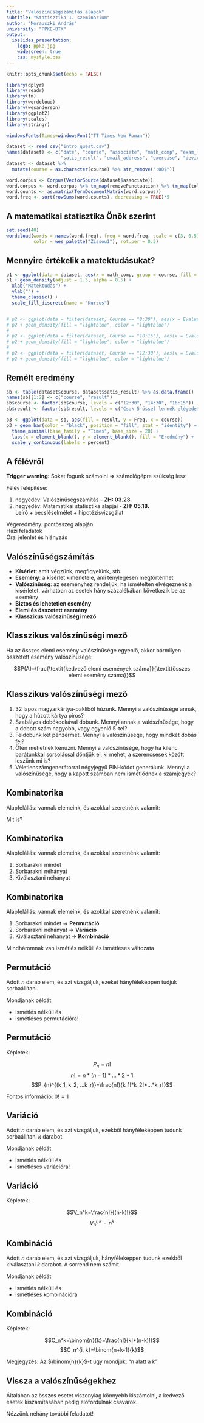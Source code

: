```yaml
---
title: "Valószínűségszámítás alapok"
subtitle: "Statisztika 1. szeminárium"
author: "Morauszki András"
university: "PPKE-BTK"
output: 
  ioslides_presentation:
    logo: ppke.jpg
    widescreen: true
    css: mystyle.css
---
```


```r
knitr::opts_chunk$set(echo = FALSE)

library(dplyr)
library(readr)
library(tm)
library(wordcloud)
library(wesanderson)
library(ggplot2)
library(scales)
library(stringr)

windowsFonts(Times=windowsFont("TT Times New Roman"))

dataset <- read_csv("intro_quest.csv")
names(dataset) <- c("date", "course", "associate", "math_comp", "exam_level", "stat_ea", "quant", "survey", "spss", 
                    "satis_result", "email_address", "exercise", "devices", "message")
dataset <- dataset %>%
  mutate(course = as.character(course) %>% str_remove(":00$"))

word.corpus <- Corpus(VectorSource(dataset$associate))
word.corpus <- word.corpus %>% tm_map(removePunctuation) %>% tm_map(tolower)
word.counts <- as.matrix(TermDocumentMatrix(word.corpus))
word.freq <- sort(rowSums(word.counts), decreasing = TRUE)*5

```

## A matematikai statisztika Önök szerint

```r
set.seed(40)
wordcloud(words = names(word.freq), freq = word.freq, scale = c(3, 0.5), max.words = 100, random.order = FALSE, 
          color = wes_palette("Zissou1"), rot.per = 0.5)
```

## Mennyire értékelik a matektudásukat?

```r
p1 <- ggplot(data = dataset, aes(x = math_comp, group = course, fill = course))
p1 + geom_density(adjust = 1.5, alpha = 0.5) +
  xlab("Matektudás") +
  ylab("") +
  theme_classic() +
  scale_fill_discrete(name = "Kurzus")


# p2 <- ggplot(data = filter(dataset, Course == "8:30"), aes(x = Evaluate))
# p2 + geom_density(fill = "lightblue", color = "lightblue")
# 
# p2 <- ggplot(data = filter(dataset, Course == "10:15"), aes(x = Evaluate))
# p2 + geom_density(fill = "lightblue", color = "lightblue")
# 
# p2 <- ggplot(data = filter(dataset, Course == "12:30"), aes(x = Evaluate))
# p2 + geom_density(fill = "lightblue", color = "lightblue")
```

## Remélt eredmény

```r
sb <- table(dataset$course, dataset$satis_result) %>% as.data.frame()
names(sb)[1:2] <- c("course", "result")
sb$course <- factor(sb$course, levels = c("12:30", "14:30", "16:15"))
sb$result <- factor(sb$result, levels = c("Csak 5-össel lennék elégedett", "Legalább 4-es", "Legalább 3-as", "Mindegy, csak görbüljön!"))

p3 <- ggplot(data = sb, aes(fill = result, y = Freq, x = course))
p3 + geom_bar(color = "black", position = "fill", stat = "identity") + 
  theme_minimal(base_family = "Times", base_size = 20) +
  labs(x = element_blank(), y = element_blank(), fill = "Eredmény") +
  scale_y_continuous(labels = percent)
```

## A félévről

**Trigger warning:** Sokat fogunk számolni &rArr; számológépre szükség lesz

Félév felépítése:  

1. negyedév: Valószínűségszámítás - **ZH: 03.23.**
2. negyedév: Matematikai statisztika alapjai - **ZH: 05.18.**  
Leíró + becsléselmélet + hipotézisvizsgálat

Végeredmény: pontösszeg alapján  
Házi feladatok  
Órai jelenlét és hiányzás

## Valószínűségszámítás

- **Kísérlet**: amit végzünk, megfigyelünk, stb.  
- **Esemény**: a kísérlet kimenetele, ami ténylegesen megtörténhet  
- **Valószínűség**: az eseményhez rendeljük, ha ismételten elvégeznénk a kísérletet, várhatóan az esetek hány százalékában következik be az esemény  
- **Biztos és lehetetlen esemény**  
- **Elemi és összetett esemény**  
- **Klasszikus valószínűségi mező**  

## Klasszikus valószínűségi mező

Ha az összes elemi esemény valószínűsége egyenlő, akkor bármilyen összetett esemény valószínűsége:  

$$P(A)=\frac{\textit{kedvező elemi események száma}}{\textit{összes elemi esemény száma}}$$

## Klasszikus valószínűségi mező

1. 32 lapos magyarkártya-pakliból húzunk. Mennyi a valószínűsége annak, hogy a húzott kártya piros?
2. Szabályos dobókockával dobunk. Mennyi annak a valószínűsége, hogy a dobott szám nagyobb, vagy egyenlő 5-tel?
3. Feldobunk két pénzérmét. Mennyi a valószínűsége, hogy mindkét dobás fej?
4. Öten mehetnek kenuzni. Mennyi a valószínűsége, hogy ha kilenc barátunkkal sorsolással döntjük el, ki mehet, a szerencsések között leszünk mi is?
5. Véletlenszámgenerátorral négyjegyű PIN-kódot generálunk. Mennyi a valószínűsége, hogy a kapott számban nem ismétlődnek a számjegyek?

## Kombinatorika

Alapfelállás: vannak elemeink, és azokkal szeretnénk valamit:  

Mit is?

## Kombinatorika

Alapfelállás: vannak elemeink, és azokkal szeretnénk valamit:  

1. Sorbarakni mindet
2. Sorbarakni néhányat
3. Kiválasztani néhányat

## Kombinatorika

Alapfelállás: vannak elemeink, és azokkal szeretnénk valamit:  

1. Sorbarakni mindet &rArr; **Permutáció**
2. Sorbarakni néhányat &rArr; **Variáció**
3. Kiválasztani néhányat &rArr; **Kombináció**
  

Mindháromnak van ismétlés nélküli és ismétléses változata

## Permutáció

Adott *n* darab elem, és azt vizsgáljuk, ezeket hányféleképpen tudjuk sorbaállítani.

Mondjanak példát  

- ismétlés nélküli és
- ismétléses permutációra!

## Permutáció

Képletek:

$$P_n = n!$$
$$n! = n*(n-1)*...*2*1$$
$$P_{n}^{(k_1, k_2, ...k_r)}=\frac{n!}{k_1!*k_2!*...*k_r!}$$

Fontos információ: $0!=1$

## Variáció

Adott *n* darab elem, és azt vizsgáljuk, ezekből hányféleképpen tudunk sorbaállítani *k* darabot.

Mondjanak példát  

- ismétlés nélküli és
- ismétléses variációra!

## Variáció

Képletek:  

$$V_n^k=\frac{n!}{(n-k)!}$$
$$V_n^{i,k}=n^k$$

## Kombináció

Adott *n* darab elem, és azt vizsgáljuk, hányféleképpen tudunk ezekből kiválasztani *k* darabot. A sorrend nem számít.

Mondjanak példát  

- ismétlés nélküli és
- ismétléses kombinációra

## Kombináció

Képletek:

$$C_n^k=\binom{n}{k}=\frac{n!}{k!*(n-k)!}$$
$$C_n^{i, k}=\binom{n+k-1}{k}$$  

Megjegyzés: Az $\binom{n}{k}$-t úgy mondjuk: "n alatt a k"

## Vissza a valószínűségekhez

Általában az összes esetet viszonylag könnyebb kiszámolni, a kedvező esetek kiszámításában pedig előfordulnak csavarok.   
  
  
Nézzünk néhány további feladatot!
